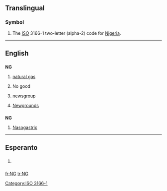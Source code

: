{{also|Ng|ng|.ng|-ng}}
==Translingual==

===Symbol===
{{infl|mul|symbol}}

# The [[ISO]] 3166-1 two-letter (alpha-2) code for [[Nigeria]].

[[Category:ISO 3166-1]]

----

==English==

==={{abbreviation}}===
'''NG'''

# {{petrochemistry}} [[natural gas]]
# No good
# {{internet}} [[newsgroup]]
# {{internet}} [[Wikipedia:Newgrounds|Newgrounds]]

==={{initialism}}===
'''NG'''

# [[nasogastric|Nasogastric]]

----
==Esperanto==

==={{initialism|lang=eo}}===
{{infl|eo|initialism}}

# {{context|Internet slang|texting|lang=eo}} {{initialism of|ne gravas||[[it's not important]], [[no big deal]]|lang=eo}}

[[fr:NG]]
[[tr:NG]]
